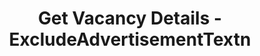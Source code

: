 ---
title: "Get Vacancy Details - ExcludeAdvertisementTextn"
openapi: "GET /{recruiting_customer_id}/vacancies/Roti-1"
sidebarTitle: "Get Vacancy Details - ExcludeAdvertisementText"
---